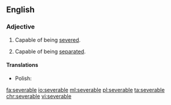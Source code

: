 ==English==

===Adjective===
{{en-adj}}

# Capable of being [[sever]]ed.
# {{context|legal|economics|lang=en}} Capable of being [[separate]]d.

====Translations====
{{trans-top|capable of being severed}}
* Polish: {{t-|pl|wypowiadalny|m}}
{{trans-mid}}
{{trans-bottom}}

[[fa:severable]]
[[io:severable]]
[[ml:severable]]
[[pl:severable]]
[[ta:severable]]
[[chr:severable]]
[[vi:severable]]